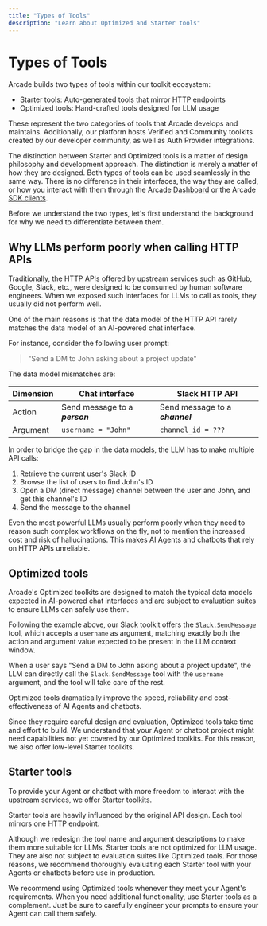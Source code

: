 ```yaml
---
title: "Types of Tools"
description: "Learn about Optimized and Starter tools"
---
```


# Types of Tools

Arcade builds two types of tools within our toolkit ecosystem:

- Starter tools: Auto-generated tools that mirror HTTP endpoints
- Optimized tools: Hand-crafted tools designed for LLM usage

These represent the two categories of tools that Arcade develops and maintains. Additionally, our platform hosts Verified and Community toolkits created by our developer community, as well as Auth Provider integrations.

The distinction between Starter and Optimized tools is a matter of design philosophy and development approach. The distinction is merely a matter of how they are designed. Both types of tools can be used seamlessly in the same way. There is no difference in their interfaces, the way they are called, or how you interact with them through the Arcade [Dashboard](https://api.arcade.dev/dashboard/) or the Arcade [SDK clients](/home/arcade-clients).

Before we understand the two types, let's first understand the background for why we need to differentiate between them.


## Why LLMs perform poorly when calling HTTP APIs

Traditionally, the HTTP APIs offered by upstream services such as GitHub, Google, Slack, etc., were designed to be consumed by human software engineers. When we exposed such interfaces for LLMs to call as tools, they usually did not perform well.

One of the main reasons is that the data model of the HTTP API rarely matches the data model of an AI-powered chat interface.

For instance, consider the following user prompt:

> "Send a DM to John asking about a project update"

The data model mismatches are:

| Dimension | Chat interface | Slack HTTP API |
| --- | --- | --- |
| Action | Send message to a <b><i>person</i></b> | Send message to a <b><i>channel</i></b> |
| Argument | `username = "John"` | `channel_id = ???` |


In order to bridge the gap in the data models, the LLM has to make multiple API calls:

1. Retrieve the current user's Slack ID
2. Browse the list of users to find John's ID
3. Open a DM (direct message) channel between the user and John, and get this channel's ID
4. Send the message to the channel

Even the most powerful LLMs usually perform poorly when they need to reason such complex workflows on the fly, not to mention the increased cost and risk of hallucinations. This makes AI Agents and chatbots that rely on HTTP APIs unreliable.

## Optimized tools

Arcade's Optimized toolkits are designed to match the typical data models expected in AI-powered chat interfaces and are subject to evaluation suites to ensure LLMs can safely use them.

Following the example above, our Slack toolkit offers the [`Slack.SendMessage`](/toolkits/social-communication/slack#slacksendmessage) tool, which accepts a `username` as argument, matching exactly both the action and argument value expected to be present in the LLM context window.

When a user says "Send a DM to John asking about a project update", the LLM can directly call the `Slack.SendMessage` tool with the `username` argument, and the tool will take care of the rest.

Optimized tools dramatically improve the speed, reliability and cost-effectiveness of AI Agents and chatbots.

Since they require careful design and evaluation, Optimized tools take time and effort to build. We understand that your Agent or chatbot project might need capabilities not yet covered by our Optimized toolkits. For this reason, we also offer low-level Starter toolkits.

## Starter tools

To provide your Agent or chatbot with more freedom to interact with the upstream services, we offer Starter toolkits.

Starter tools are heavily influenced by the original API design. Each tool mirrors one HTTP endpoint.

Although we redesign the tool name and argument descriptions to make them more suitable for LLMs, Starter tools are not optimized for LLM usage. They are also not subject to evaluation suites like Optimized tools. For those reasons, we recommend thoroughly evaluating each Starter tool with your Agents or chatbots before use in production.

We recommend using Optimized tools whenever they meet your Agent's requirements. When you need additional functionality, use Starter tools as a complement. Just be sure to carefully engineer your prompts to ensure your Agent can call them safely.